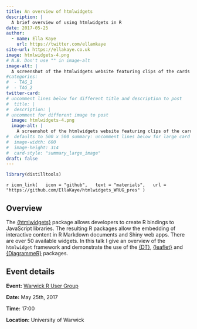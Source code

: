 ```yaml
---
title: An overview of htmlwidgets
description: |
  A brief overview of using htmlwidgets in R
date: 2017-05-25
author: 
  - name: Ella Kaye
    url: https://twitter.com/ellamkaye
site-url: https://ellakaye.co.uk
image: htmlwidgets-4.png
# N.B. Don't use "" in image-alt
image-alt: |
  A screenshot of the htmlwidgets website featuring clips of the cards for the DiagrammeR, leaflet, DT and tmap packages.
#categories:
#  - TAG_1
#  - TAG_2
twitter-card: 
# uncomment lines below for different title and description to post
#  title: |
#  description: |
# uncomment for different image to post
  image: htmlwidgets-4.png
  image-alt: |
    A screenshot of the htmlwidgets website featuring clips of the cards for the DiagrammeR, leaflet, DT and tmap packages.
#  defaults to 500 x 500 summary: uncomment lines below for large card
#  image-width: 600 
#  image-height: 314
#  card-style: "summary_large_image" 
draft: false
---
```


```r
library(distilltools)
```


`r icon_link(
  icon = "github",
  text = "materials",
  url = "https://github.com/EllaKaye/htmlwidgets_WRUG_pres"
)`

## Overview 

The [{htmlwidgets}](http://www.htmlwidgets.org/index.html){target="_blank"} package allows developers to create R bindings to JavaScript libraries. The resulting R packages allow the embedding of interactive content in R Markdown documents and Shiny web apps. There are over 50 available widgets. In this talk I give an overview of the `htmlwidget` framework and demonstrate the use of the [{DT}](https://rstudio.github.io/DT/){target="_blank"}, [{leaflet}](http://rstudio.github.io/leaflet/){target="_blank"} and [{DiagrammeR}](http://rich-iannone.github.io/DiagrammeR/){target="_blank"} packages.

## Event details

**Event:** [Warwick R User Group](https://warwick.ac.uk/fac/sci/wdsi/events/wrug/){target="_blank"}

**Date:** May 25th, 2017

**Time:** 17:00 

**Location:** University of Warwick
